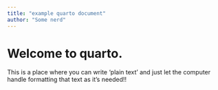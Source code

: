 ```yaml
---
title: "example quarto document"
author: "Some nerd"
---
```


# Welcome to quarto.

This is a place where you can write 'plain text' and just let the computer handle formatting that text as it's needed!!